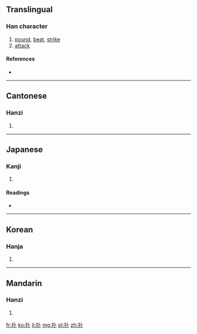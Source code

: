 {{also|撲}}
==Translingual==

===Han character===
{{Han char|rn=64|rad=手|as=02|sn=5|four=4300<sub>0</sub>|canj=手卜 (QY)}}

# [[pound]], [[beat]], [[strike]]
# [[attack]]

====References====
* {{Han ref|kx=0417.100|dkj=11779|dj=0763.110|hdz=31827.020|uh=6251|ud=25169|bh=A5B7|bd=42423}}

----

==Cantonese==

===Hanzi===
{{yue-hanzi|jyut=|y=pok3|tra=撲}}

# {{defn|Cantonese|sort=手02}}

----

==Japanese==

===Kanji===
{{ja-kanji|grade=|rs=手02}}

# {{defn|Japanese|sort=手02}}

====Readings====
* {{ja-readings|on=[[ほく]] (hoku), [[はく]] (haku), [[ほう]] (hō), [[ふ]] (fu)|kun=[[かるくうつ]] (karukuutsu), [[むちうつ]] (muchiutsu)}}

----

==Korean==

===Hanja===
{{ko-hanja|hangeul=복|eumhun=|rv=bok|mr=pok|y=pok}}

# {{defn|Korean|sort=手02}}

----

==Mandarin==

===Hanzi===
{{cmn-hanzi|tra=撲|pin=[[bū]] ([[bu1]])|wg=pu<sup>1</sup>}}

# {{defn|Mandarin|sort=手02}}

[[fr:扑]]
[[ko:扑]]
[[li:扑]]
[[mg:扑]]
[[pl:扑]]
[[zh:扑]]